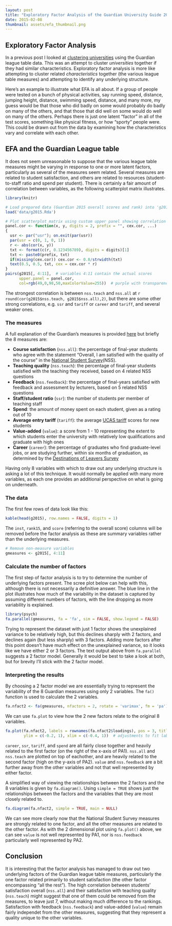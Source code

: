 ```yaml
---
layout: post
title: "Exploratory Factor Analysis of the Guardian University Guide 2015"
date: 2015-02-08
thumbnail: assets/efa_thumbnail.png
---
```


Exploratory Factor Analysis
---------------------------
In a previous post I looked at [clustering universities]({%post_url 2014-09-14-clustering-universities-with-guardian-2015-part-1 %}) using the Guardian league table data. This was an attempt to cluster *universities* together if they had similar characteristics. Exploratory factor analysis is more like attempting to cluster related *characteristics* together (the various league table measures) and attempting to identify any underlying structure.

Here's an example to illustrate what EFA is all about. If a group of people were tested on a bunch of physical activities, say running speed, distance, jumping height, distance, swimming speed, distance, and many more, my guess would be that those who did badly on some would probably do badly on many of the others, and that those that did well on some would do well on many of the others. Perhaps there is just one latent "factor" in all of the test scores, something like physical fitness, or how "sporty" people were. This could be drawn out from the data by examining how the characteristics vary and correlate with each other.

EFA and the Guardian League table
---------------------------------
It does not seem unreasonable to suppose that the various league table measures might be varying in response to one or more latent factors, particularly as several of the measures seem related. Several measures are related to student satisfaction, and others are related to resources (student-to-staff ratio and spend per student). There is certainly a fair amount of correlation between variables, as the following scatterplot matrix illustrates.

```r
library(knitr)

# Load prepared data (Guardian 2015 overall scores and rank) into 'g2015'
load('data/g2015.Rda')

# Plot scatterplot matrix using custom upper panel showing correlation
panel.cor <- function(x, y, digits = 2, prefix = "", cex.cor, ...)
{
  usr <- par("usr"); on.exit(par(usr))
  par(usr = c(0, 1, 0, 1))
  r <- abs(cor(x, y))
  txt <- format(c(r, 0.123456789), digits = digits)[1]
  txt <- paste0(prefix, txt)
  if(missing(cex.cor)) cex.cor <- 0.8/strwidth(txt)
  text(0.5, 0.5, txt, cex = cex.cor * r)
}
pairs(g2015[, 4:11],  # variables 4:11 contain the actual scores
      upper.panel = panel.cor, 
      col=rgb(49,0,98,50,maxColorValue=255))  # purple with transparency
```

The strongest correlation is between `nss.teach` and `nss.all` at `r round(cor(g2015$nss.teach, g2015$nss.all),2)`, but there are some other strong correlations, e.g. `ssr` and `tariff` or `career` and `tariff`, and several weaker ones.

### The measures
A full explanation of the Guardian's measures is provided [here](http://www.theguardian.com/education/2014/jun/03/how-to-use-guardian-university-guide) but briefly the 8 measures are:

- **Course satisfaction** (`nss.all`): the percentage of final-year students who agree with the statement "Overall, I am satisfied with the quality of the course" in the [National Student Survey](http://www.thestudentsurvey.com)(NSS).
- **Teaching quality** (`nss.teach`): the percentage of final-year students satisfied with the teaching they received, based on 4 related NSS questions
- **Feedback** (`nss.feedback`): the percentage of final-years satisfied with feedback and assessment by lecturers, based on 5 related NSS questions
- **Staff/student ratio** (`ssr`): the number of students per member of teaching staff
- **Spend**: the amount of money spent on each student, given as a rating out of 10
- **Average entry tariff** (`tariff`): the average [UCAS tariff](http://www.ucas.com/how-it-all-works/explore-your-options/entry-requirements/ucas-tariff) scores for new students
- **Value-added** (`value`): a score from 1 - 10 representing the extent to which students enter the university with relatively low qualifications and graduate with high ones
- **Career** (`career`): the percentage of graduates who find graduate-level jobs, or are studying further, within six months of graduation, as determined by the [Destinations of Leavers Survey](https://www.hesa.ac.uk/index.php?option=com_content&view=article&id=1899&Itemid=634)

Having only 8 variables with which to draw out any underlying structure is asking a lot of this technique. It would normally be applied with many more variables, as each one provides an additional perspective on what is going on underneath.

### The data

The first few rows of data look like this:

```r
kable(head(g2015), row.names = FALSE, digits = 1)
```

The `inst`, `rank15`, and `score` (referring to the overall score) columns will be removed before the factor analysis as these are summary variables rather than the underlying measures.


```r
# Remove non-measure variables
gmeasures <- g2015[, 4:11]
```

### Calculate the number of factors
The first step of factor analysis is to try to determine the number of underlying factors present. The scree plot below can help with this, although there is not necessarily a definitive answer. The blue line in the plot illustrates how much of the variability in the dataset is captured by assuming different numbers of factors, with the line dropping as more variability is explained.

```r
library(psych)
fa.parallel(gmeasures, fa = 'fa', sim = FALSE, show.legend = FALSE)
```

Trying to represent the dataset with just 1 factor shows the unexplained variance to be relatively high, but this declines sharply with 2 factors, and declines again (but less sharply) with 3 factors. Adding more factors after this point doesn't have much effect on the unexplained variance, so it looks like we have either 2 or 3 factors. The text output above from `fa.parallel` suggests a 2 factor model. Generally it would be best to take a look at both, but for brevity I'll stick with the 2 factor model.

### Interpreting the results
By choosing a 2 factor model we are essentially trying to represent the variability of the 8 Guardian measures using only 2 variables. The `fa()` function is used to calculate the 2 variables.

```r
fa.nfact2 <- fa(gmeasures, nfactors = 2, rotate = 'varimax', fm = 'pa')
```

We can use `fa.plot` to view how the 2 new factors relate to the original 8 variables.

```r
fa.plot(fa.nfact2, labels = rownames(fa.nfact2$loadings), pos = 3, title = NULL,
        ylim = c(-0.2, 1), xlim = c(-0.4, 1))  # adjustments to fit labels
```

`career`, `ssr`, `tariff`, and `spend` are all fairly close together and heavily related to the first factor (on the right of the x-axis of PA1). `nss.all` and `nss.teach` are plotted on top of eachother, and are heavily related to the second factor (high on the y-axis of PA2). `value` and `nss.feedback` are a bit further away from the other variables and not that well represented by either factor.

A simplified way of viewing the relationships between the 2 factors and the 8 variables is given by `fa.diagram()`. Using `simple = TRUE` shows just the relationships between the factors and the variables that they are most closely related to.

```r
fa.diagram(fa.nfact2, simple = TRUE, main = NULL)
```

We can see more clearly now that the National Student Survey measures are strongly related to one factor, and all the other measures are related to the other factor. As with the 2 dimensional plot using `fa.plot()` above, we can see `value` is not well represented by PA1, nor is `nss.feedback` particularly well represented by PA2.

Conclusion
----------
It is interesting that the factor analysis has managed to draw out two underlying factors of the Guardian league table measures, particularly the one factor related primarily to student satisfaction (the other factor encompassing "all the rest"). The high correlation between students' satisfaction overall (`nss.all`) and their satisfaction with teaching quality (`nss.teach`) might suggest that one of them could be removed from the measures, to leave just 7, without making much difference to the rankings. Satisfaction with feedback (`nss.feedback`) and value-added (`value`) remain fairly independet from the other measures, suggesting that they represent a quality unique to the other variables.
